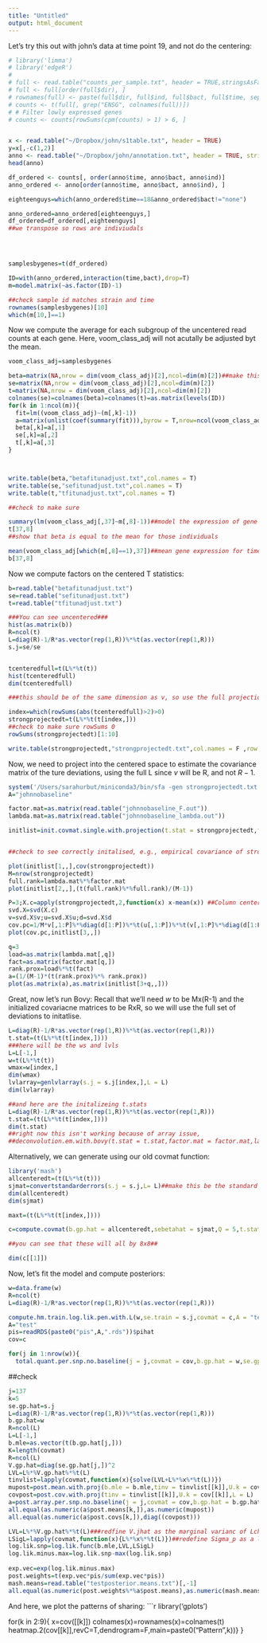 ```yaml
---
title: "Untitled"
output: html_document
---
```


Let's try this out with john's data at time point 19, and not do the centering:

```r
# library('limma')
# library('edgeR')
# 
# full <- read.table("counts_per_sample.txt", header = TRUE,stringsAsFactors = FALSE)
# full <- full[order(full$dir), ]
# rownames(full) <- paste(full$dir, full$ind, full$bact, full$time, sep = ".")
# counts <- t(full[, grep("ENSG", colnames(full))])
# # Filter lowly expressed genes
# counts <- counts[rowSums(cpm(counts) > 1) > 6, ]


x <- read.table("~/Dropbox/john/s1table.txt", header = TRUE)
y=x[,-c(1,2)]
anno <- read.table("~/Dropbox/john/annotation.txt", header = TRUE, stringsAsFactors = FALSE)
head(anno)

df_ordered <- counts[, order(anno$time, anno$bact, anno$ind)]
anno_ordered <- anno[order(anno$time, anno$bact, anno$ind), ]

eighteenguys=which(anno_ordered$time==18&anno_ordered$bact!="none")

anno_ordered=anno_ordered[eighteenguys,]
df_ordered=df_ordered[,eighteenguys]
##we transpose so rows are indiviudals




samplesbygenes=t(df_ordered)

ID=with(anno_ordered,interaction(time,bact),drop=T)
m=model.matrix(~as.factor(ID)-1)

##check sample id matches strain and time
rownames(samplesbygenes)[10]
which(m[10,]==1)
```

Now we compute the average for each subgroup of the uncentered read counts at each gene. Here, voom_class_adj will not acutally be adjusted byt the mean.

```r
voom_class_adj=samplesbygenes

beta=matrix(NA,nrow = dim(voom_class_adj)[2],ncol=dim(m)[2])##make this the J genes by k subgroup betas
se=matrix(NA,nrow = dim(voom_class_adj)[2],ncol=dim(m)[2])
t=matrix(NA,nrow = dim(voom_class_adj)[2],ncol=dim(m)[2])
colnames(se)=colnames(beta)=colnames(t)=as.matrix(levels(ID))
for(k in 1:ncol(m)){
  fit=lm((voom_class_adj)~(m[,k]-1))
  a=matrix(unlist(coef(summary(fit))),byrow = T,nrow=ncol(voom_class_adj))
  beta[,k]=a[,1]
  se[,k]=a[,2]
  t[,k]=a[,3]
}



write.table(beta,"betafitunadjust.txt",col.names = T)
write.table(se,"sefitunadjust.txt",col.names = T)
write.table(t,"tfitunadjust.txt",col.names = T)

##check to make sure

summary(lm(voom_class_adj[,37]~m[,8]-1))##model the expression of gene 37 on factor 9
t[37,8]
##show that beta is equal to the mean for those individuals

mean(voom_class_adj[which(m[,8]==1),37])##mean gene expression for time point 18 individuals at gene 37
b[37,8]

```

Now we compute factors on the centered T statistics:

```r
b=read.table("betafitunadjust.txt")
se=read.table("sefitunadjust.txt")
t=read.table("tfitunadjust.txt")

###You can see uncentered###
hist(as.matrix(b))
R=ncol(t)
L=diag(R)-1/R*as.vector(rep(1,R))%*%t(as.vector(rep(1,R)))
s.j=se/se


tcenteredfull=t(L%*%t(t))
hist(tcenteredfull)
dim(tcenteredfull)

###this should be of the same dimension as v, so use the full projection matrix

index=which(rowSums(abs(tcenteredfull)>2)>0)
strongprojectedt=t(L%*%t(t[index,]))
##check to make sure rowSums 0
rowSums(strongprojectedt)[1:10]

write.table(strongprojectedt,"strongprojectedt.txt",col.names = F ,row.names = F)
```

Now, we need to project into the centered space to estimate the covariance matrix of the ture deviations, using the full L since $v$ will be R, and not $R-1$.

```r
system('/Users/sarahurbut/miniconda3/bin/sfa -gen strongprojectedt.txt -g 858 -k 5 -n 8 i -o johnnobaseline')
A="johnnobaseline"

factor.mat=as.matrix(read.table("johnnobaseline_F.out"))
lambda.mat=as.matrix(read.table("johnnobaseline_lambda.out"))

initlist=init.covmat.single.with.projection(t.stat = strongprojectedt,factor.mat = factor.mat,lambda.mat = lambda.mat,Q = 5,P=3)


##check to see correctly initalised, e.g., empirical covariance of strong projected t, full rank factor mat, and svd.

plot(initlist[1,,],cov(strongprojectedt))
M=nrow(strongprojectedt)
full.rank=lambda.mat%*%factor.mat
plot(initlist[2,,],(t(full.rank)%*%full.rank)/(M-1))

P=3;X.c=apply(strongprojectedt,2,function(x) x-mean(x)) ##Column centered matrix of t statistics
svd.X=svd(X.c)
v=svd.X$v;u=svd.X$u;d=svd.X$d
cov.pc=1/M*v[,1:P]%*%diag(d[1:P])%*%t(u[,1:P])%*%t(v[,1:P]%*%diag(d[1:P])%*%t(u[,1:P]))
plot(cov.pc,initlist[3,,])

q=3
load=as.matrix(lambda.mat[,q])
fact=as.matrix(factor.mat[q,])
rank.prox=load%*%t(fact)
a=(1/(M-1)*(t(rank.prox)%*% rank.prox))
plot(as.matrix(a),as.matrix(initlist[3+q,,]))
```

Great, now let's run Bovy:
Recall that we'll need $w$ to be Mx(R-1) and the initialized covariacne matrices to be RxR, so we will use the full set of deviations to initatlise.
```r

L=diag(R)-1/R*as.vector(rep(1,R))%*%t(as.vector(rep(1,R)))
t.stat=(t(L%*%t(t[index,])))
###here will be the ws and lvls
L=L[-1,]
w=t(L%*%t(t))
wmax=w[index,]
dim(wmax)
lvlarray=genlvlarray(s.j = s.j[index,],L = L)
dim(lvlarray)

##and here are the initalizeing t.stats
L=diag(R)-1/R*as.vector(rep(1,R))%*%t(as.vector(rep(1,R)))
t.stat=(t(L%*%t(t[index,])))
dim(t.stat)
##right now this isn't working because of array issue, 
##deconvolution.em.with.bovy(t.stat = t.stat,factor.mat = factor.mat,lambda.mat = lambda.mat,v.j = lvlarray,P = 3,L = L[-1,],Q = 5)
```

Alternatively, we can generate using our old covmat function:
```r
library('mash')
allcenteredt=(t(L%*%t(t)))
sjmat=convertstandarderrors(s.j = s.j,L= L)##make this be the standard errors of all
dim(allcenteredt)
dim(sjmat)

maxt=(t(L%*%t(t[index,])))

c=compute.covmat(b.gp.hat = allcenteredt,sebetahat = sjmat,Q = 5,t.stat = maxt,lambda.mat = lambda.mat,P = 3,A = "test",factor.mat = factor.mat,bma = T,zero = T,power = 2)$cov

##you can see that these will all by 8x8##

dim(c[[1]])
```

Now, let's fit the model and compute posteriors:
```r
w=data.frame(w)
R=ncol(t)
L=diag(R)-1/R*as.vector(rep(1,R))%*%t(as.vector(rep(1,R)))

compute.hm.train.log.lik.pen.with.L(w,se.train = s.j,covmat = c,A = "test",pen = 1,L = L[-1,])
A="test"
pis=readRDS(paste0("pis",A,".rds"))$pihat
cov=c

for(j in 1:nrow(w)){
  total.quant.per.snp.no.baseline(j = j,covmat = cov,b.gp.hat = w,se.gp.hat = s.j,pis = pis,A = "test",checkpoint = F,L = L[-1,])}

```
##check
```r
j=137
k=5
se.gp.hat=s.j
L=diag(R)-1/R*as.vector(rep(1,R))%*%t(as.vector(rep(1,R)))
b.gp.hat=w
R=ncol(L)
L=L[-1,]
b.mle=as.vector(t(b.gp.hat[j,]))
K=length(covmat)
R=ncol(L)
V.gp.hat=diag(se.gp.hat[j,])^2
LVL=L%*%V.gp.hat%*%t(L)
tinvlist=lapply(covmat,function(x){solve(LVL+L%*%x%*%t(L))})
mupost=post.mean.with.proj(b.mle = b.mle,tinv = tinvlist[[k]],U.k = cov[[k]],L = L)
covpost=post.cov.with.proj(tinv = tinvlist[[k]],U.k = cov[[k]],L = L)
a=post.array.per.snp.no.baseline(j = j,covmat = cov,b.gp.hat = b.gp.hat,se.gp.hat = s.j,L = L)
all.equal(as.numeric(a$post.means[k,]),as.numeric(mupost))
all.equal(as.numeric(a$post.covs[k,]),diag((covpost)))

LVL=L%*%V.gp.hat%*%t(L)###redfine V.jhat as the marginal varianc of Lchat which is LVL'
LSigL=lapply(covmat,function(x){L%*%x%*%t(L)})##redefine Sigma_p as a list of the variance of Lv (i.e., LUkL')
log.lik.snp=log.lik.func(b.mle,LVL,LSigL)
log.lik.minus.max=log.lik.snp-max(log.lik.snp)
  
exp.vec=exp(log.lik.minus.max)
post.weights=t(exp.vec*pis/sum(exp.vec*pis))
mash.means=read.table("testposterior.means.txt")[,-1]
all.equal(as.numeric(post.weights%*%a$post.means),as.numeric(mash.means[j,]))
```

And here, we plot the patterns of sharing:
```r
library('gplots')


for(k in 2:9){
  x=cov([[k]])
  colnames(x)=rownames(x)=colnames(t)
  heatmap.2(cov[[k]],revC=T,dendrogram=F,main=paste0("Pattern",k))}
}